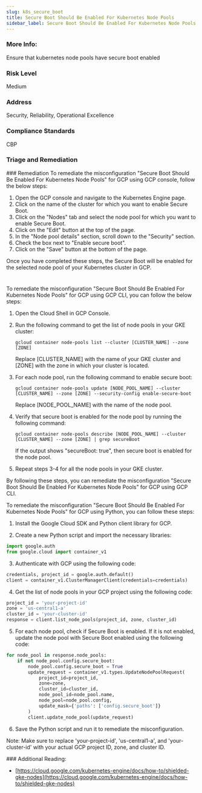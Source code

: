 ```yaml
---
slug: k8s_secure_boot
title: Secure Boot Should Be Enabled For Kubernetes Node Pools
sidebar_label: Secure Boot Should Be Enabled For Kubernetes Node Pools
---
```


### More Info:

Ensure that kubernetes node pools have secure boot enabled

### Risk Level

Medium

### Address

Security, Reliability, Operational Excellence

### Compliance Standards

CBP


### Triage and Remediation
<Tabs>
<Tab title='Remediation'>
### Remediation

<AccordionGroup>
<Accordion title='Using Console' defaultOpen='true'>
To remediate the misconfiguration "Secure Boot Should Be Enabled For Kubernetes Node Pools" for GCP using GCP console, follow the below steps:

1. Open the GCP console and navigate to the Kubernetes Engine page.
2. Click on the name of the cluster for which you want to enable Secure Boot.
3. Click on the "Nodes" tab and select the node pool for which you want to enable Secure Boot.
4. Click on the "Edit" button at the top of the page.
5. In the "Node pool details" section, scroll down to the "Security" section.
6. Check the box next to "Enable secure boot".
7. Click on the "Save" button at the bottom of the page.

Once you have completed these steps, the Secure Boot will be enabled for the selected node pool of your Kubernetes cluster in GCP.

#
</Accordion>

<Accordion title='Using CLI'>
To remediate the misconfiguration "Secure Boot Should Be Enabled For Kubernetes Node Pools" for GCP using GCP CLI, you can follow the below steps:

1. Open the Cloud Shell in GCP Console.

2. Run the following command to get the list of node pools in your GKE cluster:

   ```
   gcloud container node-pools list --cluster [CLUSTER_NAME] --zone [ZONE]
   ```

   Replace [CLUSTER_NAME] with the name of your GKE cluster and [ZONE] with the zone in which your cluster is located.

3. For each node pool, run the following command to enable secure boot:

   ```
   gcloud container node-pools update [NODE_POOL_NAME] --cluster [CLUSTER_NAME] --zone [ZONE] --security-config enable-secure-boot
   ```

   Replace [NODE_POOL_NAME] with the name of the node pool.

4. Verify that secure boot is enabled for the node pool by running the following command:

   ```
   gcloud container node-pools describe [NODE_POOL_NAME] --cluster [CLUSTER_NAME] --zone [ZONE] | grep secureBoot
   ```

   If the output shows "secureBoot: true", then secure boot is enabled for the node pool.

5. Repeat steps 3-4 for all the node pools in your GKE cluster.

By following these steps, you can remediate the misconfiguration "Secure Boot Should Be Enabled For Kubernetes Node Pools" for GCP using GCP CLI.
</Accordion>

<Accordion title='Using Python'>
To remediate the misconfiguration "Secure Boot Should Be Enabled For Kubernetes Node Pools" for GCP using Python, you can follow these steps:

1. Install the Google Cloud SDK and Python client library for GCP.

2. Create a new Python script and import the necessary libraries:

```python
import google.auth
from google.cloud import container_v1
```

3. Authenticate with GCP using the following code:

```python
credentials, project_id = google.auth.default()
client = container_v1.ClusterManagerClient(credentials=credentials)
```

4. Get the list of node pools in your GCP project using the following code:

```python
project_id = 'your-project-id'
zone = 'us-central1-a'
cluster_id = 'your-cluster-id'
response = client.list_node_pools(project_id, zone, cluster_id)
```

5. For each node pool, check if Secure Boot is enabled. If it is not enabled, update the node pool with Secure Boot enabled using the following code:

```python
for node_pool in response.node_pools:
    if not node_pool.config.secure_boot:
        node_pool.config.secure_boot = True
        update_request = container_v1.types.UpdateNodePoolRequest(
            project_id=project_id,
            zone=zone,
            cluster_id=cluster_id,
            node_pool_id=node_pool.name,
            node_pool=node_pool.config,
            update_mask={'paths': ['config.secure_boot']}
        )
        client.update_node_pool(update_request)
```

6. Save the Python script and run it to remediate the misconfiguration.

Note: Make sure to replace 'your-project-id', 'us-central1-a', and 'your-cluster-id' with your actual GCP project ID, zone, and cluster ID.
</Accordion>

</AccordionGroup>
</Tab>
</Tabs>
### Additional Reading:

- [https://cloud.google.com/kubernetes-engine/docs/how-to/shielded-gke-nodes](https://cloud.google.com/kubernetes-engine/docs/how-to/shielded-gke-nodes) 

